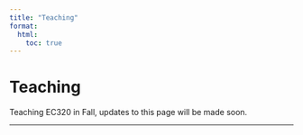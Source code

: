 ```yaml
---
title: "Teaching"
format:
  html:
    toc: true
---
```


# Teaching

Teaching EC320 in Fall, updates to this page will be made soon.

------------------------------------------------------------------------

## 
